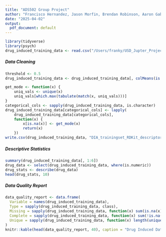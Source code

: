 ```yaml
---
title: "ADS502 Group Project"
author: "Francisco Hernandez, Jason Morfin, Brendan Robinson, Aaron Gabriel"
date: "2025-04-02"
output: 
  pdf_document: default
---
```

```r
library(tidyverse)
library(psych) 
drug_induced_training_data <- read.csv("/Users/franky/USD_Jupter_Projects/Applied-Data-Science/ADS502/drug_induced_autoimmunity_prediction/DIA_trainingset_RDKit_descriptors.csv")
```
##### Data Cleaning

```r
threshold <- 0.5
drug_induced_training_data <- drug_induced_training_data[, colMeans(is.na(drug_induced_training_data)) <= threshold]

get_mode <- function(x) {
    uniq_vals <- unique(x)
    uniq_vals[which.max(tabulate(match(x, uniq_vals)))]
}
categorical_cols <- sapply(drug_induced_training_data, is.character)
drug_induced_training_data[categorical_cols] <- lapply(
    drug_induced_training_data[categorical_cols], 
    function(x) {
        x[is.na(x)] <- get_mode(x)
        return(x)
    })
write.csv(drug_induced_training_data, "DIA_trainingset_RDKit_descriptors.csv")
```

##### Descriptive Statistics
```r
summary(drug_induced_training_data[, 1:6])
drug_data <- select(drug_induced_training_data, where(is.numeric))
drug_stats <- describe(drug_data)
head(drug_stats, 10)
```

##### Data Quality Report
```r
data_quality_report <- data.frame(
  Variable = names(drug_induced_training_data),
  Type = sapply(drug_induced_training_data, class),
  Missing = sapply(drug_induced_training_data, function(x) sum(is.na(x))),
  Complete = sapply(drug_induced_training_data, function(x) sum(!is.na(x))),
  Unique = sapply(drug_induced_training_data, function(x) length(unique(x)))
)
knitr::kable(head(data_quality_report, 40), caption = "Drug Induced Data Quality Report (Preview)")
```